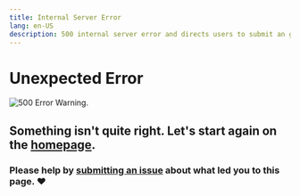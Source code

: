 ```yaml
---
title: Internal Server Error
lang: en-US
description: 500 internal server error and directs users to submit an git issue.
---
```


# Unexpected Error

![500 Error Warning.](/img/icons/500-page.svg)

## Something isn't quite right. Let's start again on the [homepage](/index).

### Please help by [submitting an issue](https://github.com/ethereum-optimism/community-hub/issues/new/choose) about what led you to this page. ❤️
